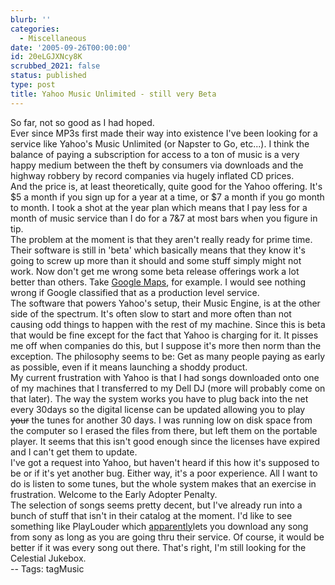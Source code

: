 ```yaml
---
blurb: ''
categories:
  - Miscellaneous
date: '2005-09-26T00:00:00'
id: 20eLGJXNcy8K
scrubbed_2021: false
status: published
type: post
title: Yahoo Music Unlimited - still very Beta
---
```


So far, not so good as I had hoped.  
Ever since MP3s first made their way into existence I've been
looking for a service like Yahoo's Music Unlimited (or Napster to
Go, etc...). I think the balance of paying a subscription for
access to a ton of music is a very happy medium between the theft
by consumers via downloads and the highway robbery by record
companies via hugely inflated CD prices.  
And the price is, at least theoretically, quite good for the Yahoo
offering. It's $5 a month if you sign up for a year at a time, or
$7 a month if you go month to month. I took a shot at the year plan
which means that I pay less for a month of music service than I do
for a 7&7 at most bars when you figure in tip.  
The problem at the moment is that they aren't really ready for
prime time. Their software is still in 'beta' which basically means
that they know it's going to screw up more than it should and some
stuff simply might not work. Now don't get me wrong some beta
release offerings work a lot better than others. Take
[Google Maps](http://maps.google.com/), for example. I would see
nothing wrong if Google classified that as a production level
service.  
The software that powers Yahoo's setup, their Music Engine, is at
the other side of the spectrum. It's often slow to start and more
often than not causing odd things to happen with the rest of my
machine. Since this is beta that would be fine except for the fact
that Yahoo is charging for it. It pisses me off when companies do
this, but I suppose it's more then norm than the exception. The
philosophy seems to be: Get as many people paying as early as
possible, even if it means launching a shoddy product.  
My current frustration with Yahoo is that I had songs downloaded
onto one of my machines that I transferred to my Dell DJ (more will
probably come on that later). The way the system works you have to
plug back into the net every 30days so the digital license can be
updated allowing you to play ~~your~~ the tunes for another 30
days. I was running low on disk space from the computer so I erased
the files from there, but left them on the portable player. It
seems that this isn't good enough since the licenses have expired
and I can't get them to update.  
I've got a request into Yahoo, but haven't heard if this how it's
supposed to be or if it's yet another bug. Either way, it's a poor
experience. All I want to do is listen to some tunes, but the whole
system makes that an exercise in frustration. Welcome to the Early
Adopter Penalty.  
The selection of songs seems pretty decent, but I've already run
into a bunch of stuff that isn't in their catalog at the moment.
I'd like to see something like PlayLouder which
[apparently](http://www.guardian.co.uk/arts/netmusic/story/0,13368,1553962,00.html)lets
you download any song from sony as long as you are going thru their
service. Of course, it would be better if it was every song out
there. That's right, I'm still looking for the Celestial Jukebox.  
-- Tags: tagMusic
